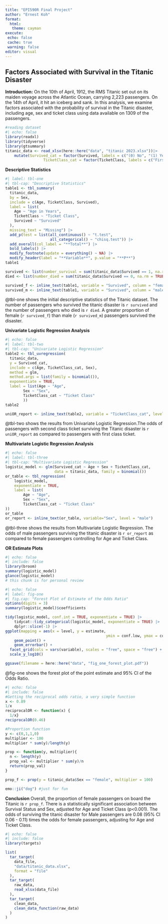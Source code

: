 ```yaml
---
title: "EPI590R Final Project"
author: "Ernest Koh"
format:
  html:
   theme: cayman
execute:
 echo: false
 cache: true
 warning: false
editor: visual
---
```


## **Factors Associated with Survival in the Titanic Disaster**

**Introduction:** On the 10th of April, 1912, the RMS Titanic set out on its maiden voyage across the Atlantic Ocean, carrying 2,223 passengers. On the 14th of April, it hit an iceberg and sank. In this analysis, we examine factors associated with the probability of survival in the Titanic disaster, including age, sex and ticket class using data available on 1309 of the passengers.

```r
#reading dataset
#| echo: false
library(readxl)
library(tidyverse)
library(gtsummary)
titanic_data <- read_xlsx(here::here("data", "titanic 2023.xlsx"))|>
	mutate(Survived_cat = factor(Survived, labels = c("(0) No", "(1) Yes")),
				 TicketClass_cat = factor(TicketClass, labels = c("First", "Second", "Third")))
```

**Descriptive Statistics**

```r
#| label: tbl-one
#| tbl-cap: "Descriptive Statistics"
table1 <- tbl_summary(
  titanic_data,
  by = Sex,
  include = c(Age, TicketClass, Survived),
  label = list(
  	Age ~ "Age in Years",
  	TicketClass ~ "Ticket Class",
  	Survived ~ "Survived"
  ),
  missing_text = "Missing") |>
  add_p(test = list(all_continuous() ~ "t.test", 
                    all_categorical() ~ "chisq.test")) |> 
  add_overall(col_label = "**Total**") |> 
  bold_labels() |> 
  modify_footnote(update = everything() ~ NA) |> 
  modify_header(label = "**Variable**", p.value = "**P**")
table1

survived <- list(number_survival = sum(titanic_data$Survived == 1, na.rm = TRUE))
died <- list(number_died = sum(titanic_data$Survived == 0, na.rm = TRUE))

survived_f <- inline_text(table1, variable = "Survived", column = "female")
survived_m <- inline_text(table1, variable = "Survived", column = "male")


```
@tbl-one shows the initial descriptive statistics of the Titanic dataset. The number of passengers who survived the titanic disaster is `r survived` and the number of passengers who died is `r died`. A greater proportion of female (`r survived_f`) than male (`r survived_m`) passengers survived the disaster.

**Univariate Logistic Regression Analysis**

```r
#| echo: false
#| label: tbl-two
#| tbl-cap: "Univariate Logistic Regression"
table2 <- tbl_uvregression(
  titanic_data, 
  y = Survived_cat,
  include = c(Age, TicketClass_cat, Sex),
  method = glm,
  method.args = list(family = binomial()),
  exponentiate = TRUE,
  label = list(Age ~ "Age",
		Sex ~ "Sex",
		TicketClass_cat ~ "Ticket Class"
		))
table2

uniOR_report <- inline_text(table2, variable = "TicketClass_cat", level = "Second")
```
@tbl-two shows the results from Univariate Logistic Regression.The odds of passengers with second class ticket surviving the Titanic disaster is `r uniOR_report` as compared to passengers with first class ticket.

**Multivariate Logistic Regression Analysis**

```r
#| echo: false
#| label: tbl-three
#| tbl-cap: "Multivariate Logistic Regression"
logistic_model <- glm(Survived_cat ~ Age + Sex + TicketClass_cat, 
                      data = titanic_data, family = binomial())
or_table <- tbl_regression(
	logistic_model,
	exponentiate = TRUE,
	label = list(
		Age ~ "Age",
		Sex ~ "Sex",
		TicketClass_cat ~ "Ticket Class"
))
or_table
or_report <- inline_text(or_table, variable="Sex", level = "male")
```
@tbl-three shows the results from Multivariate Logistic Regression. The odds of male passengers surviving the titanic disaster is `r or_report` as compared to female passengers controlling for Age and Ticket Class.

**OR Estimate Plots**

```r
#| echo: false
#| include: false
library(broom)
summary(logistic_model)
glance(logistic_model)
# this chunk is for personal review
```

```r
#| echo: false
#| label: fig-one
#| fig.cap: "Forest Plot of Estimate of the Odds Ratio"
options(digits = 3)
summary(logistic_model)$coefficients

tidy(logistic_model, conf.int = TRUE, exponentiate = TRUE) |>
	tidycat::tidy_categorical(logistic_model, exponentiate = TRUE) |>
	dplyr::slice(-1) |> 
ggplot(mapping = aes(x = level, y = estimate,
											 ymin = conf.low, ymax = conf.high)) +
	geom_point() +
	geom_errorbar() +
  facet_grid(cols = vars(variable), scales = "free", space = "free") +
  scale_y_log10()

ggsave(filename = here::here("data", "fig_one_forest_plot.pdf"))
```
@fig-one shows the forest plot of the point estimate and 95% CI of the Odds Ratio.

```r
#| echo: false
#| include: false
#Getting the reciprocal odds ratio, a very simple function
x <- 0.89
1/x 
reciprocalOR <- function(x) {
  1/x}
reciprocalOR(0.46)

#Proportion function
y <- c(0,1,1,0)
multiplier <- 100
multiplier * sum(y)/length(y)

prop <- function(y, multiplier){
  n <- length(y)
  prop_val <- multiplier * sum(y)/n
  return(prop_val)
}

prop_f <- prop(y = titanic_data$Sex == "female", multiplier = 100)

emo::ji("dog") #just for fun
```
**Conclusion**
Overall, the proportion of female passengers on board the Titanic is `r prop_f`. There is a statistically significant association between Survival Status and Sex, adjusted for Age and Ticket Class (p<0.001). The odds of surviving the titanic disaster for Male passengers are 0.08 (95% CI 0.06 - 0.11) times the odds for female passengers, adjusting for Age and Ticket Class. 

```r
#| echo: false
#| include: false
library(targets)

list(
  tar_target(
    data_file,
    "data/titanic_data.xlsx",
    format = "file"
  ),
  tar_target(
    raw_data,
    read_xlsx(data_file)
  ),
  tar_target(
    clean_data,
    clean_data_function(raw_data)
  )
)
```

